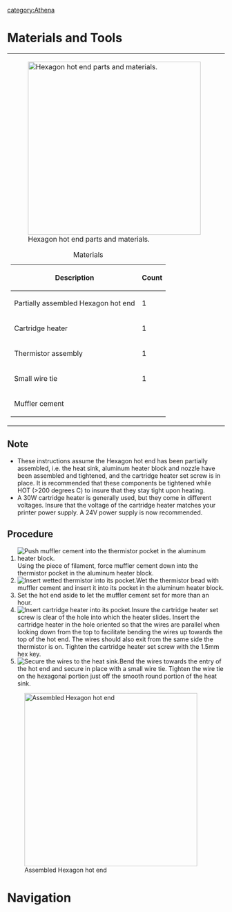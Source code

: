 [[category:Athena]]

=Materials and Tools=
{| style="margin:auto"
|-style="vertical-align:top;"
|[[File:athena_hexagon_material.JPG|thumb|400px|alt=Hexagon hot end parts|Hexagon hot end parts and materials.]]
{|class="wikitable" style="margin:auto"
|+Materials
!Description
!Count
|-
|Partially assembled Hexagon hot end
|1
|-
|Cartridge heater
|1
|-
|Thermistor assembly
|1
|-
|Small wire tie
|1
|-
|colspan="2"|Muffler cement
|}
|
|[[File:athena_hexagon_tools.JPG|thumb|400px|alt=Tools for assembly|Necessary tools.]]
{|class="wikitable" style="margin:auto"
|+Tools
|-
|Short piece of 1.75mm filament
|-
|1.5mm Hex key
|-
|}
|}

==Note==
* These instructions assume the Hexagon hot end has been partially assembled, i.e. the heat sink, aluminum heater block and nozzle have been assembled and tightened, and the cartridge heater set screw is in place. It is recommended that these components be tightened while HOT (>200 degrees C) to insure that they stay tight upon heating.
* A 30W cartridge heater is generally used, but they come in different voltages. Insure that the voltage of the cartridge heater matches your printer power supply. A 24V power supply is now recommended.

==Procedure==
# [[File:athena_hexagon_thermister_mudding.JPG|thumb|right|Push muffler cement into the thermistor pocket in the aluminum heater block.]]Using the piece of filament, force muffler cement down into the thermistor pocket in the aluminum heater block.{{clear}}
# [[File:athena_hexagon_insert_thermister.JPG|thumb|right|Insert wetted thermistor into its pocket.]]Wet the thermistor bead with muffler cement and insert it into its pocket in the aluminum heater block.{{clear}}
# Set the hot end aside to let the muffler cement set for more than an hour.
# [[File:athena_hexagon_insert_cartridge.JPG|thumb|right|Insert cartridge heater into its pocket.]]Insure the cartridge heater set screw is clear of the hole into which the heater slides. Insert the cartridge heater in the hole oriented so that the wires are parallel when looking down from the top to facilitate bending the wires up towards the top of the hot end. The wires should also exit from the same side the thermistor is on. Tighten the cartridge heater set screw with the 1.5mm hex key.{{clear}}
# [[File:athena_hexagon_secure_wires.JPG|thumb|right|Secure the wires to the heat sink.]]Bend the wires towards the entry of the hot end and secure in place with a small wire tie. Tighten the wire tie on the hexagonal portion just off the smooth round portion of the heat sink.{{clear}}

[[File:athena_hexagon_completed_hot_end.JPG|thumb|400px|center|alt=Assembled Hexagon hot end|Assembled Hexagon hot end]]

=Navigation=
{{template:Athena_Basic_Nav}}
